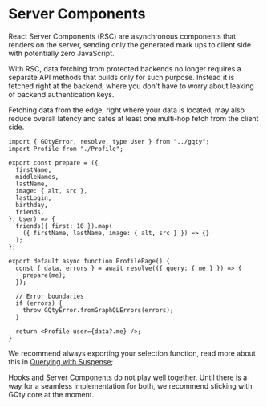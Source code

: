 
# Server Components

React Server Components (RSC) are asynchronous components that renders on the
server, sending only the generated mark ups to client side with potentially zero
JavaScript.

With RSC, data fetching from protected backends no longer requires a separate
API methods that builds only for such purpose. Instead it is fetched right at
the backend, where you don't have to worry about leaking of backend
authentication keys.

Fetching data from the edge, right where your data is located, may also reduce
overall latency and safes at least one multi-hop fetch from the client side.

```tsx filename="app/profile/page.tsx"
import { GQtyError, resolve, type User } from "../gqty";
import Profile from "./Profile";

export const prepare = ({
  firstName,
  middleNames,
  lastName,
  image: { alt, src },
  lastLogin,
  birthday,
  friends,
}: User) => {
  friends({ first: 10 }).map(
    ({ firstName, lastName, image: { alt, src } }) => {}
  );
};

export default async function ProfilePage() {
  const { data, errors } = await resolve(({ query: { me } }) => {
    prepare(me);
  });

  // Error boundaries
  if (errors) {
    throw GQtyError.fromGraphQLErrors(errors);
  }

  return <Profile user={data?.me} />;
}
```

We recommend always exporting your selection function, read more about this
in [Querying with Suspense](/guides/react/read#suspense);

<Alert className="mt-5" title="Avoid hooks on Server Components">
  Hooks and Server Components do not play well together. Until there is a way
  for a seamless implementation for both, we recommend sticking with GQty core
  at the moment.
</Alert>
